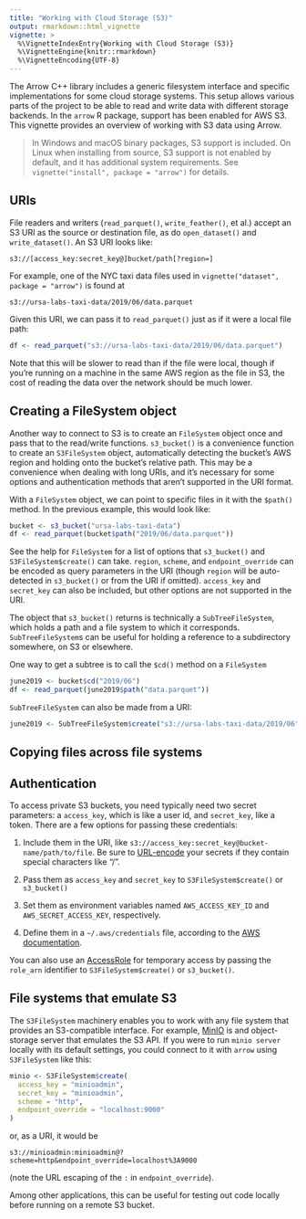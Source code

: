 ```yaml
---
title: "Working with Cloud Storage (S3)"
output: rmarkdown::html_vignette
vignette: >
  %\VignetteIndexEntry{Working with Cloud Storage (S3)}
  %\VignetteEngine{knitr::rmarkdown}
  %\VignetteEncoding{UTF-8}
---
```


The Arrow C++ library includes a generic filesystem interface and specific
implementations for some cloud storage systems. This setup allows various
parts of the project to be able to read and write data with different storage
backends. In the `arrow` R package, support has been enabled for AWS S3.
This vignette provides an overview of working with S3 data using Arrow.

> In Windows and macOS binary packages, S3 support is included. On Linux when installing from source, S3 support is not enabled by default, and it has additional system requirements. See `vignette("install", package = "arrow")` for details.

## URIs

File readers and writers (`read_parquet()`, `write_feather()`, et al.)
accept an S3 URI as the source or destination file,
as do `open_dataset()` and `write_dataset()`.
An S3 URI looks like:

```
s3://[access_key:secret_key@]bucket/path[?region=]
```

For example, one of the NYC taxi data files used in `vignette("dataset", package = "arrow")` is found at

```
s3://ursa-labs-taxi-data/2019/06/data.parquet
```

Given this URI, we can pass it to `read_parquet()` just as if it were a local file path:

```r
df <- read_parquet("s3://ursa-labs-taxi-data/2019/06/data.parquet")
```

Note that this will be slower to read than if the file were local,
though if you're running on a machine in the same AWS region as the file in S3,
the cost of reading the data over the network should be much lower.

## Creating a FileSystem object

Another way to connect to S3 is to create an `FileSystem` object once and pass
that to the read/write functions.
`s3_bucket()` is a convenience function to create an `S3FileSystem` object,
automatically detecting the bucket's AWS region and holding onto the bucket's
relative path.
This may be a convenience when dealing with
long URIs, and it's necessary for some options and authentication methods
that aren't supported in the URI format.

With a `FileSystem` object, we can point to specific files in it with the `$path()` method.
In the previous example, this would look like:

```r
bucket <- s3_bucket("ursa-labs-taxi-data")
df <- read_parquet(bucket$path("2019/06/data.parquet"))
```

See the help for `FileSystem` for a list of options that `s3_bucket()` and `S3FileSystem$create()`
can take. `region`, `scheme`, and `endpoint_override` can be encoded as query
parameters in the URI (though `region` will be auto-detected in `s3_bucket()` or from the URI if omitted).
`access_key` and `secret_key` can also be included,
but other options are not supported in the URI.

The object that `s3_bucket()` returns is technically a `SubTreeFileSystem`, which holds a path and a file system to which it corresponds. `SubTreeFileSystem`s can be useful for holding a reference to a subdirectory somewhere, on S3 or elsewhere.

One way to get a subtree is to call the `$cd()` method on a `FileSystem`

```r
june2019 <- bucket$cd("2019/06")
df <- read_parquet(june2019$path("data.parquet"))
```

`SubTreeFileSystem` can also be made from a URI:

```r
june2019 <- SubTreeFileSystem$create("s3://ursa-labs-taxi-data/2019/06")
```

## Copying files across file systems

## Authentication

To access private S3 buckets, you need typically need two secret parameters:
a `access_key`, which is like a user id,
and `secret_key`, like a token.
There are a few options for passing these credentials:

1. Include them in the URI, like `s3://access_key:secret_key@bucket-name/path/to/file`. Be sure to [URL-encode](https://en.wikipedia.org/wiki/Percent-encoding) your secrets if they contain special characters like "/".

2. Pass them as `access_key` and `secret_key` to `S3FileSystem$create()` or `s3_bucket()`

3. Set them as environment variables named `AWS_ACCESS_KEY_ID` and `AWS_SECRET_ACCESS_KEY`, respectively.

4. Define them in a `~/.aws/credentials` file, according to the [AWS documentation](https://docs.aws.amazon.com/sdk-for-cpp/v1/developer-guide/credentials.html).

You can also use an [AccessRole](https://docs.aws.amazon.com/STS/latest/APIReference/API_AssumeRole.html)
for temporary access by passing the `role_arn` identifier to `S3FileSystem$create()` or `s3_bucket()`.

## File systems that emulate S3

The `S3FileSystem` machinery enables you to work with any file system that
provides an S3-compatible interface. For example, [MinIO](https://min.io/) is
and object-storage server that emulates the S3 API. If you were to
run `minio server` locally with its default settings, you could connect to
it with `arrow` using `S3FileSystem` like this:

```r
minio <- S3FileSystem$create(
  access_key = "minioadmin",
  secret_key = "minioadmin",
  scheme = "http",
  endpoint_override = "localhost:9000"
)
```

or, as a URI, it would be

```
s3://minioadmin:minioadmin@?scheme=http&endpoint_override=localhost%3A9000
```

(note the URL escaping of the `:` in `endpoint_override`).

Among other applications, this can be useful for testing out code locally before
running on a remote S3 bucket.
